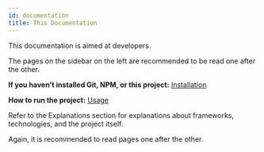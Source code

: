 ```yaml
---
id: documentation
title: This Documentation
---
```


This documentation is aimed at developers.

The pages on the sidebar on the left are recommended to be read one after the other.

**If you haven't installed Git, NPM, or this project:** [Installation](installation)

**How to run the project:** [Usage](usage)

Refer to the Explanations section for explanations about frameworks, technologies, and the project itself.

Again, it is recommended to read pages one after the other.
